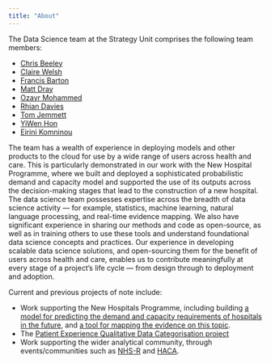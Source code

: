 ```yaml
---
title: "About"
---
```


The Data Science team at the Strategy Unit comprises the following team members:

- [Chris Beeley](https://github.com/ChrisBeeley)
- [Claire Welsh](https://github.com/DCEW)
- [Francis Barton](https://github.com/francisbarton)
- [Matt Dray](https://github.com/matt-dray)
- [Ozayr Mohammed](https://github.com/O-Mohammed)
- [Rhian Davies](https://github.com/statsRhian)
- [Tom Jemmett](https://github.com/tomjemmett)
- [YiWen Hon](https://github.com/yiwen-h)
- [Eirini Komninou](https://github.com/ai-mindset)

The team has a wealth of experience in deploying models and other products to the cloud for use by a wide range of users across health and care. This is particularly demonstrated in our work with the New Hospital Programme, where we built and deployed a sophisticated probabilistic demand and capacity model and supported the use of its outputs across the decision-making stages that lead to the construction of a new hospital. The data science team possesses expertise across the breadth of data science activity — for example, statistics, machine learning, natural language processing, and real-time evidence mapping. We also have significant experience in sharing our methods and code as open-source, as well as in training others to use these tools and understand foundational data science concepts and practices. Our experience in developing scalable data science solutions, and open-sourcing them for the benefit of users across health and care, enables us to contribute meaningfully at every stage of a project’s life cycle — from design through to deployment and adoption.

Current and previous projects of note include:

- Work supporting the New Hospitals Programme, including building [a model for predicting the demand and capacity requirements of hospitals in the future](https://connect.strategyunitwm.nhs.uk/nhp/project_information/), and [a tool for mapping the evidence on this topic](https://github.com/The-Strategy-Unit/nhp_evidence_maps).
- The [Patient Experience Qualitative Data Categorisation project](https://the-strategy-unit.github.io/PatientExperience-QDC/) 
- Work supporting the wider analytical community, through events/communities such as [NHS-R](https://nhsrcommunity.com/) and [HACA](https://haca-conference.nhs.uk/).
